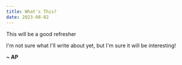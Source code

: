 ```yaml
---
title: What's This?
date: 2023-08-02
---
```



This will be a good refresher 

I'm not sure what I'll write about yet, but I'm sure it will be interesting!

**~ AP**